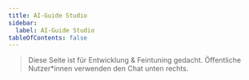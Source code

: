```yaml
---
title: AI-Guide Studio
sidebar:
  label: AI-Guide Studio
tableOfContents: false
---
```



> Diese Seite ist für Entwicklung & Feintuning gedacht.
> Öffentliche Nutzer*innen verwenden den Chat unten rechts.

<AIGuide client:load apiBase="https://api.powere.ch" />
<ChatWidget client:load apiBase="https://api.powere.ch" />
